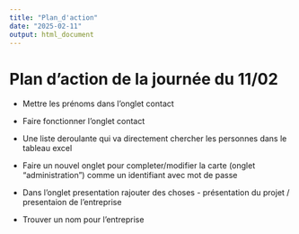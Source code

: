 ```yaml
---
title: "Plan_d'action"
date: "2025-02-11"
output: html_document
---
```


# Plan d'action de la journée du 11/02

- Mettre les prénoms dans l'onglet contact

- Faire fonctionner l'onglet contact

- Une liste deroulante qui va directement chercher les personnes dans le tableau excel 

- Faire un nouvel onglet pour completer/modifier la carte (onglet "administration") comme un identifiant avec mot de passe 


- Dans l'onglet presentation rajouter des choses - présentation du projet / presentaion de l'entreprise

- Trouver un nom pour l'entreprise
